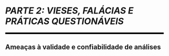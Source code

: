 
```{=latex}
\cftaddtitleline{toc}{chapter}{\rule{\textwidth}{0.4pt}}{}
```

# *PARTE 2: VIESES, FALÁCIAS E PRÁTICAS QUESTIONÁVEIS* {#parte-2 .unnumbered}

<!--script for generating HORIZONTAL LINE-->
<hr style="height:5px;border-width:0;color:black;background-color:black">

```{=latex}
\par\noindent\rule{\textwidth}{0.05in}
```

## Ameaças à validade e confiabilidade de análises {.unnumbered .unlisted}

```{=latex}
\markboth{}{}
```
